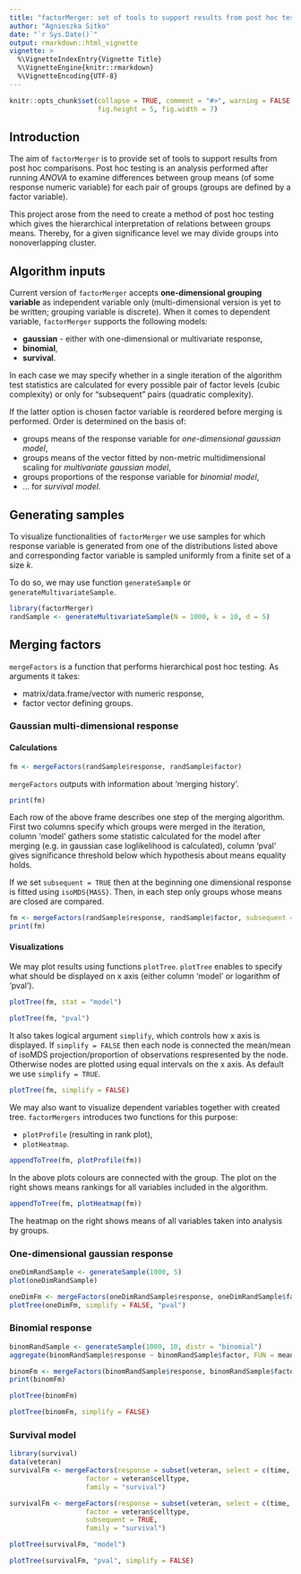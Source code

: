 ```yaml
---
title: "factorMerger: set of tools to support results from post hoc testing"
author: "Agnieszka Sitko"
date: "`r Sys.Date()`"
output: rmarkdown::html_vignette
vignette: >
  %\VignetteIndexEntry{Vignette Title}
  %\VignetteEngine{knitr::rmarkdown}
  %\VignetteEncoding{UTF-8}
---
```


```r
knitr::opts_chunk$set(collapse = TRUE, comment = "#>", warning = FALSE, message = FALSE,
                      fig.height = 5, fig.width = 7)
```

## Introduction

The aim of `factorMerger` is to provide set of tools to support results from post hoc comparisons. Post hoc testing is an analysis performed after running *ANOVA* to examine differences between group means (of some response numeric variable) for each pair of groups (groups are defined by a factor variable).

This project arose from the need to create a method of post hoc testing which gives the hierarchical interpretation of relations between groups means. Thereby, for a given significance level we may divide groups into nonoverlapping cluster. 

## Algorithm inputs

Current version of `factorMerger` accepts **one-dimensional grouping variable** as independent variable only (multi-dimensional version is yet to be written; grouping variable is discrete). When it comes to dependent variable, `factorMerger` supports the following models:

 - **gaussian** - either with one-dimensional or multivariate response,
 - **binomial**,
 - **survival**.
 
In each case we may specify whether in a single iteration of the algorithm test statistics are calculated for every possible pair of factor levels (cubic complexity) or only for "subsequent" pairs (quadratic complexity).

If the latter option is chosen factor variable is reordered before merging is performed. Order is determined on the basis of:

 - groups means of the response variable for *one-dimensional gaussian model*,
 - groups means of the vector fitted by non-metric multidimensional scaling for *multivariate gaussian model*,
 - groups proportions of the response variable for *binomial model*,
 - ... for *survival model*.

## Generating samples 

To visualize functionalities of `factorMerger` we use samples for which response variable is generated from one of the distributions listed above and corresponding factor variable is sampled uniformly from a finite set of a size $k$. 

To do so, we may use function `generateSample` or `generateMultivariateSample`.

```r
library(factorMerger) 
randSample <- generateMultivariateSample(N = 1000, k = 10, d = 5)
```

## Merging factors

`mergeFactors` is a function that performs hierarchical post hoc testing. As arguments it takes:

 - matrix/data.frame/vector with numeric response,
 - factor vector defining groups.

### Gaussian multi-dimensional response

#### Calculations



```r
fm <- mergeFactors(randSample$response, randSample$factor)
```

`mergeFactors` outputs with information about 'merging history'.

```r
print(fm)
```

Each row of the above frame describes one step of the merging algorithm. First two columns specify which groups were merged in the iteration, column 'model' gathers some statistic calculated for the model after merging (e.g. in gaussian case loglikelihood is calculated), column 'pval' gives significance threshold below which hypothesis about means equality holds.

If we set `subsequent = TRUE` then at the beginning one dimensional response is fitted using `isoMDS{MASS}`. Then, in each step only groups whose means are closed are compared.

```r
fm <- mergeFactors(randSample$response, randSample$factor, subsequent = TRUE)
print(fm)
```



#### Visualizations

We may plot results using functions `plotTree`. `plotTree` enables to specify what should be displayed on x axis (either column 'model' or logarithm of 'pval').

```r
plotTree(fm, stat = "model")
```

```r
plotTree(fm, "pval")
```

It also takes logical argument `simplify`, which controls how x axis is displayed. If `simplify = FALSE` then each node is connected the mean/mean of isoMDS projection/proportion of observations respresented by the node. Otherwise nodes are plotted using equal intervals on the x axis. As default we use `simplify = TRUE`. 

```r
plotTree(fm, simplify = FALSE)
```



We may also want to visualize dependent variables together with created tree. `factorMergers` introduces two functions for this purpose:

 - `plotProfile` (resulting in rank plot),
 - `plotHeatmap`.
 
```r
appendToTree(fm, plotProfile(fm))
```

In the above plots colours are connected with the group. The plot on the right shows means rankings for all variables included in the algorithm. 

```r
appendToTree(fm, plotHeatmap(fm))
```

The heatmap on the right shows means of all variables taken into analysis by groups.

### One-dimensional gaussian response

```r
oneDimRandSample <- generateSample(1000, 5)
plot(oneDimRandSample)
```
```r
oneDimFm <- mergeFactors(oneDimRandSample$response, oneDimRandSample$factor)
plotTree(oneDimFm, simplify = FALSE, "pval")
```


### Binomial response

```r
binomRandSample <- generateSample(1000, 10, distr = "binomial")
aggregate(binomRandSample$response ~ binomRandSample$factor, FUN = mean)
```

```r
binomFm <- mergeFactors(binomRandSample$response, binomRandSample$factor, family = "binomial", subsequent = TRUE)
print(binomFm)
```

```r
plotTree(binomFm)
```

```r
plotTree(binomFm, simplify = FALSE)
```

### Survival model
 
 
```r
library(survival)
data(veteran)
survivalFm <- mergeFactors(response = subset(veteran, select = c(time, status)), 
                   factor = veteran$celltype, 
                   family = "survival")
```

```r
survivalFm <- mergeFactors(response = subset(veteran, select = c(time, status)), 
                   factor = veteran$celltype, 
                   subsequent = TRUE,
                   family = "survival")

```


```r
plotTree(survivalFm, "model")
```

```r
plotTree(survivalFm, "pval", simplify = FALSE)
```
